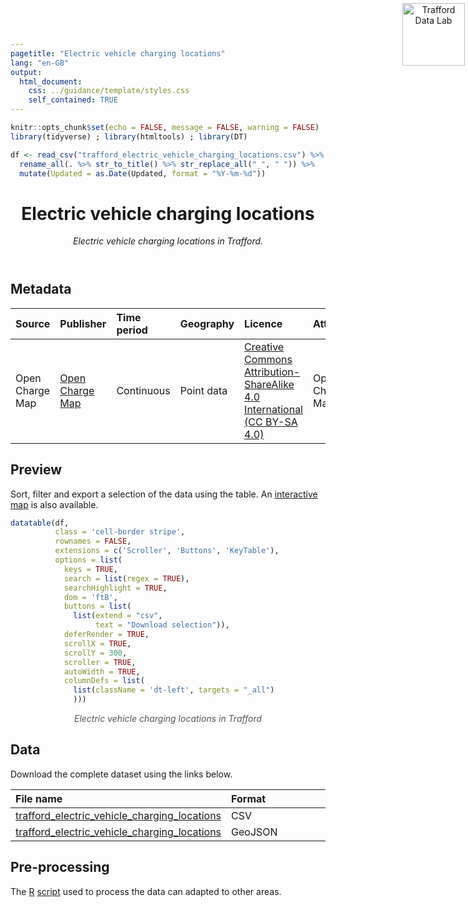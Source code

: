 ```yaml
---
pagetitle: "Electric vehicle charging locations"
lang: "en-GB"
output:
  html_document:
    css: ../guidance/template/styles.css
    self_contained: TRUE
---
```


```r
knitr::opts_chunk$set(echo = FALSE, message = FALSE, warning = FALSE)
library(tidyverse) ; library(htmltools) ; library(DT) 

df <- read_csv("trafford_electric_vehicle_charging_locations.csv") %>% 
  rename_all(. %>% str_to_title() %>% str_replace_all("_", " ")) %>% 
  mutate(Updated = as.Date(Updated, format = "%Y-%m-%d"))
```
<header>
<a href="https://www.trafforddatalab.io/data"><img src="https://www.trafforddatalab.io/assets/logo/trafforddatalab_logo.svg" alt="Trafford Data Lab" width="100" border="0" style="position:absolute; top:0; right:0; padding:5px;"/></a>

# Electric vehicle charging locations
*Electric vehicle charging locations in Trafford.*
<br />
</header>
<main>
## Metadata

|Source |Publisher |Time period |Geography |Licence |Attribution |Last updated |
|:---|:---|:---|:---|:---|:---|:---|
|Open Charge Map |<a href="https://openchargemap.io/" target="_blank">Open Charge Map</a> |Continuous |Point data |<a href="https://creativecommons.org/licenses/by-sa/4.0/" target="_blank">Creative Commons Attribution-ShareAlike 4.0 International (CC BY-SA 4.0)</a> |Open Charge Map |2020-01-02 |

## Preview
Sort, filter and export a selection of the data using the table. An <a href="https://www.trafforddatalab.io/explore/#dataset=electric_vehicle_charging_locations" target="_blank">interactive map</a> is also available.

```r
datatable(df, 
          class = 'cell-border stripe',
          rownames = FALSE, 
          extensions = c('Scroller', 'Buttons', 'KeyTable'),
          options = list(
            keys = TRUE,
            search = list(regex = TRUE),
            searchHighlight = TRUE,
            dom = 'ftB',
            buttons = list(
              list(extend = "csv", 
                   text = "Download selection")),
            deferRender = TRUE,
            scrollX = TRUE,
            scrollY = 300,
            scroller = TRUE,
            autoWidth = TRUE,
            columnDefs = list(
              list(className = 'dt-left', targets = "_all")
              )))
```
<div style="text-align: center; color: #555;">
  <em>Electric vehicle charging locations in Trafford</em>
</div>

## Data
Download the complete dataset using the links below.

|File name |Format |
|:---|:---|
|[trafford_electric_vehicle_charging_locations](trafford_electric_vehicle_charging_locations.csv) |CSV |
|[trafford_electric_vehicle_charging_locations](trafford_electric_vehicle_charging_locations.geojson) |GeoJSON |

## Pre-processing
The <a href="https://cran.r-project.org" target="_blank">R</a> [script](pre-processing.R) used to process the data can adapted to other areas.<br /><br />
</main>

<script>
  // Fixes to dynamic elements created by DataTables to improve accessibility
  var removeElFn = setInterval(removeElement, 1000);
  
  function removeElement() {
    try {
      var el = document.getElementsByClassName("dataTables_scrollBody")[0].childNodes[0];
      el.removeChild(el.childNodes[0]); // Remove unwanted hidden text element from table - causing accessibility alert as it has no label
      
      el.parentNode.setAttribute('tabindex', '0');  // add attribute allowing keyboard users to access scrollable area
      
      clearInterval(removeElFn);  // cancel any further calls to this function as we have completed all actions
    }
    catch(e) {
      // form element 'el' doesn't exist yet so setInterval will call the function again until it does
    }
  }
</script>